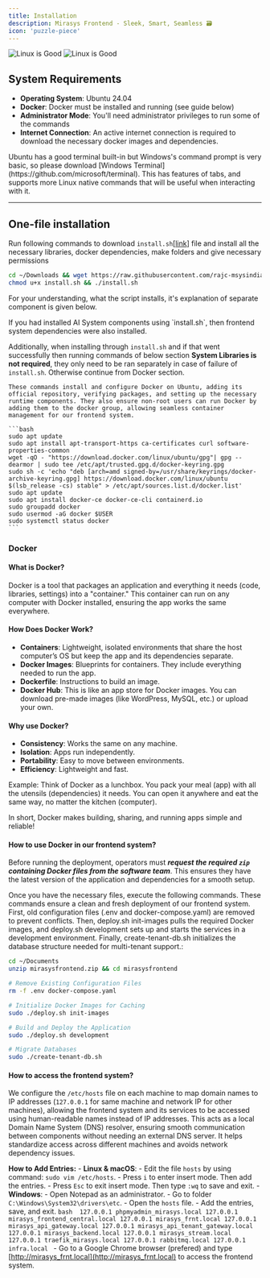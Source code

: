 ```yaml
---
title: Installation
description: Mirasys Frontend - Sleek, Smart, Seamless 🗃️
icon: 'puzzle-piece'
---
```


<img
  className="block dark:hidden"
  src="/images/i-can-do.png"
  alt="Linux is Good"
/>
<img
  className="hidden dark:block"
  src="/images/i-can-do.png"
  alt="Linux is Good"
/>


## System Requirements

- **Operating System**: Ubuntu 24.04
- **Docker**: Docker must be installed and running (see guide below)
- **Administrator Mode**: You'll need administrator privileges to run some of the commands
- **Internet Connection**: An active internet connection is required to download the necessary docker images and dependencies.

<Tip>
  Ubuntu has a good terminal built-in but Windows's command prompt is very basic, so please download [Windows Terminal](https://github.com/microsoft/terminal). This has features of tabs, and supports more Linux native commands that will be useful when interacting with it.
</Tip>

---

## One-file installation

Run following commands to download `install.sh`[[link](https://raw.githubusercontent.com/rajc-msysindia/docs/refs/heads/main/scripts/install.sh)] file and install all the necessary libraries, docker dependencies, make folders and give necessary permissions
```bash install.sh
cd ~/Downloads && wget https://raw.githubusercontent.com/rajc-msysindia/docs/refs/heads/main/scripts/install.sh
chmod u+x install.sh && ./install.sh
```

For your understanding, what the script installs, it's explanation of separate component is given below.

<Warning>
  If you had installed AI System components using `install.sh`, then frontend system dependencies were also installed.

  Additionally, when installing through `install.sh` and if that went successfully then running commands of below section **System Libraries is not required**, they only need to be ran separately in case of failure of `install.sh`. Otherwise continue from Docker section.
</Warning>

<AccordionGroup>
  <Accordion icon="computer-classic" title="System Libraries">

    These commands install and configure Docker on Ubuntu, adding its official repository, verifying packages, and setting up the necessary runtime components. They also ensure non-root users can run Docker by adding them to the docker group, allowing seamless container management for our frontend system.

    ```bash
    sudo apt update
    sudo apt install apt-transport-https ca-certificates curl software-properties-common
    wget -qO - "https://download.docker.com/linux/ubuntu/gpg"| gpg --dearmor | sudo tee /etc/apt/trusted.gpg.d/docker-keyring.gpg
    sudo sh -c 'echo "deb [arch=amd signed-by=/usr/share/keyrings/docker-archive-keyring.gpg] https://download.docker.com/linux/ubuntu $(lsb_release -cs) stable" > /etc/apt/sources.list.d/docker.list'
    sudo apt update
    sudo apt install docker-ce docker-ce-cli containerd.io
    sudo groupadd docker
    sudo usermod -aG docker $USER
    sudo systemctl status docker
    ```
  </Accordion>
</AccordionGroup>

### Docker

#### What is Docker?
Docker is a tool that packages an application and everything it needs (code, libraries, settings) into a "container." This container can run on any computer with Docker installed, ensuring the app works the same everywhere.

#### How Does Docker Work?
- **Containers**: Lightweight, isolated environments that share the host computer’s OS but keep the app and its dependencies separate.
- **Docker Images**: Blueprints for containers. They include everything needed to run the app.
- **Dockerfile**: Instructions to build an image.
- **Docker Hub**: This is like an app store for Docker images. You can download pre-made images (like WordPress, MySQL, etc.) or upload your own.

#### Why use Docker?
- **Consistency**: Works the same on any machine.
- **Isolation**: Apps run independently.
- **Portability**: Easy to move between environments.
- **Efficiency**: Lightweight and fast.

Example:
Think of Docker as a lunchbox. You pack your meal (app) with all the utensils (dependencies) it needs. You can open it anywhere and eat the same way, no matter the kitchen (computer).

In short, Docker makes building, sharing, and running apps simple and reliable!

#### How to use Docker in our frontend system?

Before running the deployment, operators must _**request the required `zip` containing Docker files from the software team**_. This ensures they have the latest version of the application and dependencies for a smooth setup.

Once you have the necessary files, execute the following commands. These commands ensure a clean and fresh deployment of our frontend system. First, old configuration files (.env and docker-compose.yaml) are removed to prevent conflicts. Then, deploy.sh init-images pulls the required Docker images, and deploy.sh development sets up and starts the services in a development environment. Finally, create-tenant-db.sh initializes the database structure needed for multi-tenant support.:

```bash
cd ~/Documents
unzip mirasysfrontend.zip && cd mirasysfrontend

# Remove Existing Configuration Files
rm -f .env docker-compose.yaml

# Initialize Docker Images for Caching
sudo ./deploy.sh init-images

# Build and Deploy the Application
sudo ./deploy.sh development

# Migrate Databases
sudo ./create-tenant-db.sh
```

#### How to access the frontend system?

We configure the `/etc/hosts` file on each machine to map domain names to IP addresses (`127.0.0.1` for same machine and network IP for other machines), allowing the frontend system and its services to be accessed using human-readable names instead of IP addresses. This acts as a local Domain Name System (DNS) resolver, ensuring smooth communication between components without needing an external DNS server. It helps standardize access across different machines and avoids network dependency issues.

**How to Add Entries:**
<Steps>
  <Step title="Edit `hosts` file">
    - **Linux & macOS**: 
        - Edit the file `hosts` by using command: `sudo vim /etc/hosts`.
        - Press `i` to enter insert mode. Then add the entries.
        - Press `Esc` to exit insert mode. Then type `:wq` to save and exit.
    - **Windows**: 
        - Open Notepad as an administrator.
        - Go to folder `C:\Windows\System32\drivers\etc`.
        - Open the `hosts` file.
        - Add the entries, save, and exit.
  </Step>
  <Step title="Entries">
    ```bash 
    127.0.0.1 phpmyadmin_mirasys.local
    127.0.0.1 mirasys_frontend_central.local
    127.0.0.1 mirasys_frnt.local
    127.0.0.1 mirasys_api_gateway.local
    127.0.0.1 mirasys_api_tenant_gateway.local
    127.0.0.1 mirasys_backend.local
    127.0.0.1 mirasys_stream.local
    127.0.0.1 traefik_mirasys.local
    127.0.0.1 rabbitmq.local
    127.0.0.1 infra.local
    ```
  </Step>
  <Step title="Access">
    - Go to a Google Chrome browser (prefered) and type [http://mirasys_frnt.local](http://mirasys_frnt.local) to access the frontend system.
  </Step> 
</Steps>